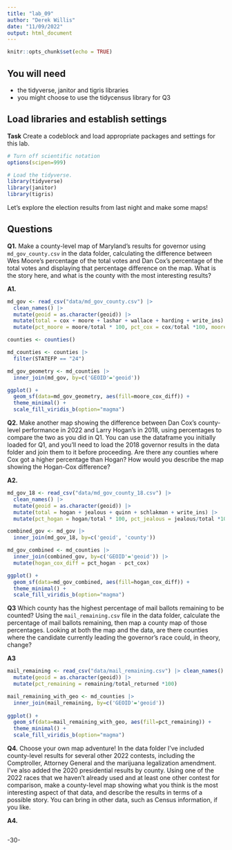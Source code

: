 ```yaml
---
title: "lab_09"
author: "Derek Willis"
date: "11/09/2022"
output: html_document
---
```


```r
knitr::opts_chunk$set(echo = TRUE)
```

## You will need

* the tidyverse, janitor and tigris libraries
* you might choose to use the tidycensus library for Q3

## Load libraries and establish settings

**Task** Create a codeblock and load appropriate packages and settings for this lab.

```r
# Turn off scientific notation
options(scipen=999)

# Load the tidyverse.
library(tidyverse)
library(janitor)
library(tigris)

```

Let's explore the election results from last night and make some maps! 

## Questions 

**Q1.** Make a county-level map of Maryland's results for governor using `md_gov_county.csv` in the data folder, calculating the difference between Wes Moore's percentage of the total votes and Dan Cox's percentage of the total votes and displaying that percentage difference on the map. What is the story here, and what is the county with the most interesting results?

**A1.**  

```r
md_gov <- read_csv("data/md_gov_county.csv") |> 
  clean_names() |> 
  mutate(geoid = as.character(geoid)) |> 
  mutate(total = cox + moore + lashar + wallace + harding + write_ins) |> 
  mutate(pct_moore = moore/total * 100, pct_cox = cox/total *100, moore_cox_diff = pct_moore - pct_cox)

counties <- counties()

md_counties <- counties |>
  filter(STATEFP == "24")

md_gov_geometry <- md_counties |> 
  inner_join(md_gov, by=c('GEOID'='geoid'))

ggplot() +
  geom_sf(data=md_gov_geometry, aes(fill=moore_cox_diff)) +
  theme_minimal() +
  scale_fill_viridis_b(option="magma")

```

**Q2.** Make another map showing the difference between Dan Cox's county-level performance in 2022 and Larry Hogan's in 2018, using percentages to compare the two as you did in Q1. You can use the dataframe you initially loaded for Q1, and you'll need to load the 2018 governor results in the data folder and join them to it before proceeding. Are there any counties where Cox got a higher percentage than Hogan? How would you describe the map showing the Hogan-Cox difference?  

**A2.** 

```r

md_gov_18 <- read_csv("data/md_gov_county_18.csv") |> 
  clean_names() |> 
  mutate(geoid = as.character(geoid)) |> 
  mutate(total = hogan + jealous + quinn + schlakman + write_ins) |> 
  mutate(pct_hogan = hogan/total * 100, pct_jealous = jealous/total *100, hogan_jealous_diff = pct_hogan - pct_jealous)

combined_gov <- md_gov |>
  inner_join(md_gov_18, by=c('geoid', 'county'))

md_gov_combined <- md_counties |> 
  inner_join(combined_gov, by=c('GEOID'='geoid')) |> 
  mutate(hogan_cox_diff = pct_hogan - pct_cox)

ggplot() +
  geom_sf(data=md_gov_combined, aes(fill=hogan_cox_diff)) +
  theme_minimal() +
  scale_fill_viridis_b(option="magma")


```
**Q3** Which county has the highest percentage of mail ballots remaining to be counted? Using the `mail_remaining.csv` file in the data folder, calculate the percentage of mail ballots remaining, then map a county map of those percentages. Looking at both the map and the data, are there counties where the candidate currently leading the governor's race could, in theory, change?

**A3** 

```r
mail_remaining <- read_csv("data/mail_remaining.csv") |> clean_names() |> 
  mutate(geoid = as.character(geoid)) |> 
  mutate(pct_remaining = remaining/total_returned *100)

mail_remaining_with_geo <- md_counties |> 
  inner_join(mail_remaining, by=c('GEOID'='geoid'))
  
ggplot() +
  geom_sf(data=mail_remaining_with_geo, aes(fill=pct_remaining)) +
  theme_minimal() +
  scale_fill_viridis_b(option="magma")

```



**Q4.** Choose your own map adventure! In the data folder I've included county-level results for several other 2022 contests, including the Comptroller, Attorney General and the marijuana legalization amendment. I've also added the 2020 presidential results by county. Using one of the 2022 races that we haven't already used and at least one other contest for comparison, make a county-level map showing what you think is the most interesting aspect of that data, and describe the results in terms of a possible story. You can bring in other data, such as Census information, if you like.

**A4.**  

```r

```
-30-
